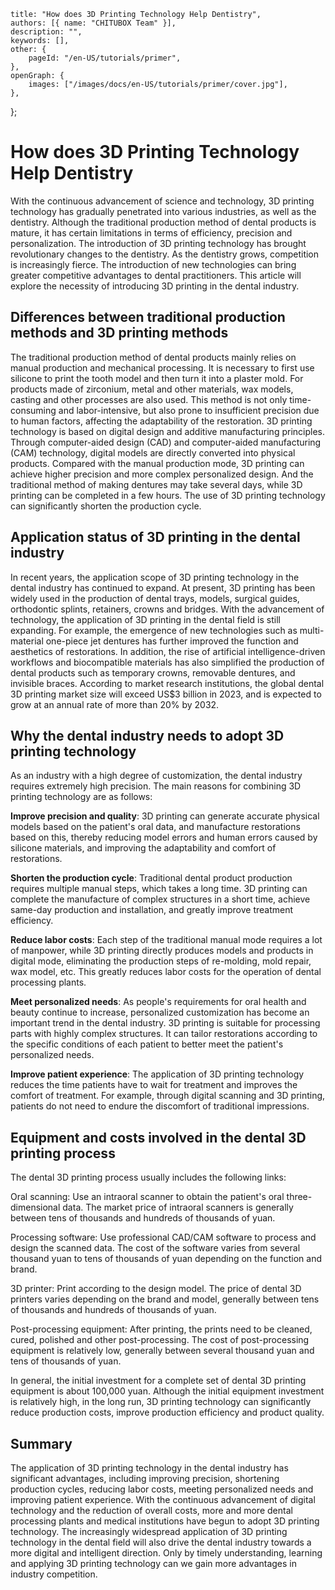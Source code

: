 	title: "How does 3D Printing Technology Help Dentistry",
	authors: [{ name: "CHITUBOX Team" }],
	description: "",
	keywords: [],
	other: {
		pageId: "/en-US/tutorials/primer",
	},
	openGraph: {
		images: ["/images/docs/en-US/tutorials/primer/cover.jpg"],
	},
};

# How does 3D Printing Technology Help Dentistry

With the continuous advancement of science and technology, 3D printing technology has gradually penetrated into various industries, as well as the dentistry. Although the traditional production method of dental products is mature, it has certain limitations in terms of efficiency, precision and personalization. The introduction of 3D printing technology has brought revolutionary changes to the dentistry. As the dentistry grows, competition is increasingly fierce. The introduction of new technologies can bring greater competitive advantages to dental practitioners. This article will explore the necessity of introducing 3D printing in the dental industry.

## Differences between traditional production methods and 3D printing methods

The traditional production method of dental products mainly relies on manual production and mechanical processing. It is necessary to first use silicone to print the tooth model and then turn it into a plaster mold. For products made of zirconium, metal and other materials, wax models, casting and other processes are also used. This method is not only time-consuming and labor-intensive, but also prone to insufficient precision due to human factors, affecting the adaptability of the restoration. 3D printing technology is based on digital design and additive manufacturing principles. Through computer-aided design (CAD) and computer-aided manufacturing (CAM) technology, digital models are directly converted into physical products. Compared with the manual production mode, 3D printing can achieve higher precision and more complex personalized design. And the traditional method of making dentures may take several days, while 3D printing can be completed in a few hours. The use of 3D printing technology can significantly shorten the production cycle.

## Application status of 3D printing in the dental industry

In recent years, the application scope of 3D printing technology in the dental industry has continued to expand. At present, 3D printing has been widely used in the production of dental trays, models, surgical guides, orthodontic splints, retainers, crowns and bridges. With the advancement of technology, the application of 3D printing in the dental field is still expanding. For example, the emergence of new technologies such as multi-material one-piece jet dentures has further improved the function and aesthetics of restorations. In addition, the rise of artificial intelligence-driven workflows and biocompatible materials has also simplified the production of dental products such as temporary crowns, removable dentures, and invisible braces. According to market research institutions, the global dental 3D printing market size will exceed US$3 billion in 2023, and is expected to grow at an annual rate of more than 20% by 2032.

## Why the dental industry needs to adopt 3D printing technology

As an industry with a high degree of customization, the dental industry requires extremely high precision. The main reasons for combining 3D printing technology are as follows:

**Improve precision and quality**: 3D printing can generate accurate physical models based on the patient's oral data, and manufacture restorations based on this, thereby reducing model errors and human errors caused by silicone materials, and improving the adaptability and comfort of restorations.

**Shorten the production cycle**: Traditional dental product production requires multiple manual steps, which takes a long time. 3D printing can complete the manufacture of complex structures in a short time, achieve same-day production and installation, and greatly improve treatment efficiency.

**Reduce labor costs**: Each step of the traditional manual mode requires a lot of manpower, while 3D printing directly produces models and products in digital mode, eliminating the production steps of re-molding, mold repair, wax model, etc. This greatly reduces labor costs for the operation of dental processing plants.

**Meet personalized needs**: As people's requirements for oral health and beauty continue to increase, personalized customization has become an important trend in the dental industry. 3D printing is suitable for processing parts with highly complex structures. It can tailor restorations according to the specific conditions of each patient to better meet the patient's personalized needs.

**Improve patient experience**: The application of 3D printing technology reduces the time patients have to wait for treatment and improves the comfort of treatment. For example, through digital scanning and 3D printing, patients do not need to endure the discomfort of traditional impressions.

## Equipment and costs involved in the dental 3D printing process

The dental 3D printing process usually includes the following links:

Oral scanning: Use an intraoral scanner to obtain the patient's oral three-dimensional data. The market price of intraoral scanners is generally between tens of thousands and hundreds of thousands of yuan.

Processing software: Use professional CAD/CAM software to process and design the scanned data. The cost of the software varies from several thousand yuan to tens of thousands of yuan depending on the function and brand.

3D printer: Print according to the design model. The price of dental 3D printers varies depending on the brand and model, generally between tens of thousands and hundreds of thousands of yuan.

Post-processing equipment: After printing, the prints need to be cleaned, cured, polished and other post-processing. The cost of post-processing equipment is relatively low, generally between several thousand yuan and tens of thousands of yuan.

In general, the initial investment for a complete set of dental 3D printing equipment is about 100,000 yuan. Although the initial equipment investment is relatively high, in the long run, 3D printing technology can significantly reduce production costs, improve production efficiency and product quality.

## Summary

The application of 3D printing technology in the dental industry has significant advantages, including improving precision, shortening production cycles, reducing labor costs, meeting personalized needs and improving patient experience. With the continuous advancement of digital technology and the reduction of overall costs, more and more dental processing plants and medical institutions have begun to adopt 3D printing technology. The increasingly widespread application of 3D printing technology in the dental field will also drive the dental industry towards a more digital and intelligent direction. Only by timely understanding, learning and applying 3D printing technology can we gain more advantages in industry competition.
